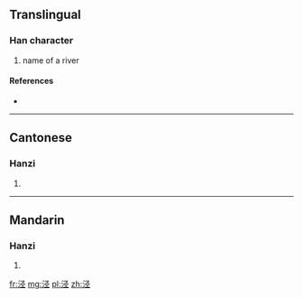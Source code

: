 {{also|涇}}
==Translingual==

===Han character===
{{Han char|rn=85|rad=水|as=05|sn=8|four=|canj=ENOM}}

# name of a river

====References====
* {{Han ref|kx=0619.121|hdz=31599.030|uh=6CFE|ud=27902}}

----

==Cantonese==

===Hanzi===
{{yue-hanzi|jyut=|y=ging1|tra=涇}}

# {{defn|lang=yue|sort=水05}}

----

==Mandarin==

===Hanzi===
{{cmn-hanzi|tra=涇|pin=[[jīng]] ([[jing1]]), [[pán]] ([[pan2]])|wg=ching<sup>1</sup>, p'an<sup>2</sup>}}

# {{defn|lang=cmn|sort=水05}}

[[fr:泾]]
[[mg:泾]]
[[pl:泾]]
[[zh:泾]]